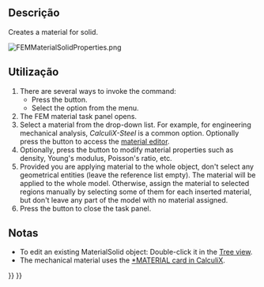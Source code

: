 <languages/>

<div class="mw-translate-fuzzy">
{{Docnav
|[[FEM_Analysis/pt-br|Contêiner de análise]]
|[[FEM_MaterialFluid/pt-br|Materiais fluidos]]
|[[FEM_Workbench/pt-br|FEM]]
|IconL=FEM_Analysis.svg
|IconR=FEM_MaterialFluid.svg
|IconC=Workbench_FEM.svg
}}
</div>

{{GuiCommandContainer|
{{GuiCommand
|Name=FEM MaterialSolid
|MenuLocation=Model → Materials → Solid Material
|Workbenches=[[FEM_Workbench|FEM]]
|Shortcut={{KEY|M}} {{KEY|S}}
|SeeAlso=[[FEM_tutorial|FEM tutorial]]
}}
{{GuiCommandFemInfo
|Solvers=All
}}
}}

<span id="Description"></span>
==Descrição==

Creates a material for solid.

[[File:FEMMaterialSolidProperties.png]]
{{Caption|The FEM material task panel}}

<span id="Usage"></span>
==Utilização==

# There are several ways to invoke the command:
#* Press the {{Button|[[Image:FEM_MaterialSolid.svg|16px]] [[FEM_MaterialSolid|Solid Material]]}} button.
#* Select the {{MenuCommand|Model → Materials → [[Image:FEM_MaterialSolid.svg|16px]] Solid Material‏‎}} option from the menu.
# The FEM material task panel opens.
# Select a material from the drop-down list. For example, for engineering mechanical analysis, ''CalculiX-Steel'' is a common option. Optionally press the {{Button|Launch Editor}} button to access the [[Material_Edit|material editor]].
# Optionally, press the {{Button|Use this task panel}} button to modify material properties such as density, Young's modulus, Poisson's ratio, etc.
# Provided you are applying material to the whole object, don't select any geometrical entities (leave the reference list empty). The material will be applied to the whole model. Otherwise, assign the material to selected regions manually by selecting some of them for each inserted material, but don't leave any part of the model with no material assigned.
# Press the {{Button|Close}} button to close the task panel.

<span id="Notes"></span>
==Notas==

* To edit an existing MaterialSolid object: Double-click it in the [[Tree_view|Tree view]].
* The mechanical material uses the [https://web.mit.edu/calculix_v2.7/CalculiX/ccx_2.7/doc/ccx/node216.html *MATERIAL card in CalculiX].


<div class="mw-translate-fuzzy">
{{Docnav
|[[FEM_Analysis/pt-br|Contêiner de análise]]
|[[FEM_MaterialFluid/pt-br|Material para fluidos]]
|[[FEM_Workbench/pt-br|FEM]]
|IconL=FEM_Analysis.svg
|IconR=FEM_MaterialFluid.svg
|IconC=Workbench_FEM.svg
}}
</div>

{{FEM Tools navi{{#translation:}}}}
{{Userdocnavi{{#translation:}}}}
{{clear}}